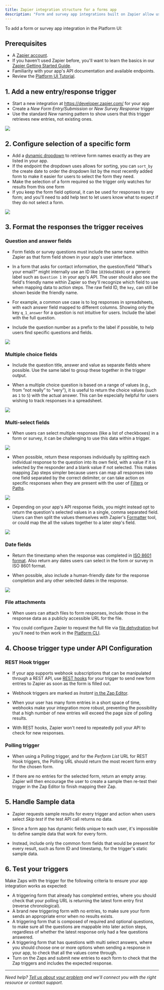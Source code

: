 ```yaml
---
title: Zapier integration structure for a forms app
description: "Form and survey app integrations built on Zapier allow users to connect mobile data collection forms to send the responses into other apps as new contacts, document templates, messages, and more."
---
```


To add a form or survey app integration in the Platform UI:

## Prerequisites

*   A [Zapier account](https://zapier.com/sign-up).
*   If you haven't used Zapier before, you'll want to learn the basics in our [Zapier Getting Started Guide](https://zapier.com/learn/zapier-quick-start-guide/).
*   Familiarity with your app's API documentation and available endpoints.
*   Review the [Platform UI Tutorial](/platform/quickstart/ui-tutorial).

## 1\. Add a new entry/response trigger

*   Start a new integration at https://developer.zapier.com/ for your app
*   Create a _New Form Entry/Submission_ or _New Survey Response_ trigger
*   Use the standard _New_ naming pattern to show users that this trigger retrieves new entries, not existing ones.
<Frame>
  <img src="/images/d5a605fafa8aaa679f86bca3655ce0d9.png"/>
</Frame>

## 2\. Configure selection of a specific form

*   Add a [dynamic dropdown](/platform/build/field-definitions#how-to-add-dynamic-and-custom-fields) to retrieve form names exactly as they are listed in your app.
*   If the endpoint the dropdown uses allows for sorting, you can `sort_by` the create date to order the dropdown list by the most recently added form to make it easier for users to select the form they need.
*   Make the selection of a form required so the trigger only watches for results from this one form
*   If you keep the form field optional, it can be used for responses to any form; and you'll need to add help text to let users know what to expect if they do not select a form.
<Frame>
  <img src="/images/79158aee580d74c8241e1375e73f91db.gif"/>
</Frame>

## 3\. Format the responses the trigger receives

### Question and answer fields

*   Form fields or survey questions must include the same name within Zapier as that form field shown in your app's user interface.

*   In a form that asks for contact information, the question/field “What's your email?” might internally use an ID like `1839dod38k01` or a generic label such as `Question 1` in your app's API. The user should also see the field's friendly name within Zapier so they'll recognize which field to use when mapping data to action steps. The raw field ID, the `key`, can still be shown beside the friendly name.

*   For example, a common use case is to log responses in spreadsheets, with each answer field mapped to different columns. Showing only the key `q_1_answer` for a question is not intuitive for users. Include the label with the full question.

*   Include the question number as a prefix to the label if possible, to help users find specific questions and fields.

<Frame>
  <img src="/images/ae9c0c297710e3bce8385f5d5a7b468f.png"/>
</Frame>


### Multiple choice fields

*   Include the question title, answer and value as separate fields where possible. Use the same label to group these together in the trigger output.

*   When a multiple choice question is based on a range of values (e.g., from “not really” to “very”), it is useful to return the choice values (such as `1` to `5`) with the actual answer. This can be especially helpful for users wishing to track responses in a spreadsheet.

<Frame>
  <img src="/images/033953ce0537c18a6efbe47f783ddf5a.png"/>
</Frame>


### Multi-select fields

*   When users can select multiple responses (like a list of checkboxes) in a form or survey, it can be challenging to use this data within a trigger.
<Frame>
  <img src="/images/e922d705c9f9d61c46f32b31ba03e53f.png"/>
</Frame>

*   When possible, return these responses individually by splitting each individual response to the question into its own field, with a value if it is selected by the responder and a blank value if not selected. This makes mapping Zap steps simpler because users can map all responses into one field separated by the correct delimiter, or can take action on specific responses when they are present with the user of [Filters](https://help.zapier.com/hc/en-us/articles/8496276332557-Add-conditions-to-Zaps-with-filters) or [Paths](https://zapier.com/features/paths).
<Frame>
  <img src="/images/a71b26a4a333fa9cb6b4a8c77607c426.png"/>
</Frame>


*   Depending on your app's API response fields, you might instead opt to return the question's selected values in a single, comma separated field. Users can then split the values themselves with Zapier's [Formatter](https://help.zapier.com/hc/en-us/articles/8496030096013-How-to-use-Formatter-Functions#using-split-text-0-3) tool, or could map the all the values together to a later step's field.
<Frame>
  <img src="/images/02fd5f03f00a7e3c6953c95366013473.png"/>
</Frame>

### Date fields

*   Return the timestamp when the response was completed in [ISO 8601 format](/platform/publish/branding-guidelines#output-data). Also return any dates users can select in the form or survey in ISO 8601 format.

*   When possible, also include a human-friendly date for the response completion and any other selected dates in the response.

<Frame>
  <img src="/images/762d2661a3da2d4a689052e316091f42.png"/>
</Frame>

### File attachments

*   When users can attach files to form responses, include those in the response data as a publicly accessible URL for the file.

*   You could configure Zapier to request the full file via [file dehydration](https://github.com/zapier/zapier-platform/blob/main/packages/cli/README.md#file-dehydration) but you'll need to then work in the [Platform CLI](/platform/quickstart/cli-tutorial).


## 4\. Choose trigger type under API Configuration

### REST Hook trigger

*   If your app supports webhook subscriptions that can be manipulated through a REST API, use [REST hooks](/platform/build/trigger#rest-hook-trigger) for your trigger to send new form entries to Zapier as soon as the form is filled out.

*   Webhook triggers are marked as _Instant_ [in the Zap Editor](https://cdn.zappy.app/6b696dfaf34664b181b6df651067cfd3.png).

*   When your user has many form entries in a short space of time, webhooks make your integration more robust, preventing the possibility that a high number of new entries will exceed the page size of polling results.

*   With REST hooks, Zapier won't need to repeatedly poll your API to check for new responses.


### Polling trigger

*   When using a Polling trigger, and for the _Perform List_ URL for REST Hook triggers, the Polling URL should return the most recent form entry for the chosen form.

*   If there are no entries for the selected form, return an empty array. Zapier will then encourage the user to create a sample then re-test their trigger in the Zap Editor to finish mapping their Zap.


## 5\. Handle Sample data

*   Zapier requests sample results for every trigger and action when users select _Skip test_ if the test API call returns no data.

*   Since a form app has dynamic fields unique to each user, it's impossible to define sample data that work for every form.

*   Instead, include only the common form fields that would be present for every result, such as form ID and timestamp, for the trigger's static sample data.


## 6\. Test your triggers

Make Zaps with the trigger for the following criteria to ensure your app integration works as expected:

*   A triggering form that already has completed entries, where you should check that your polling URL is returning the latest form entry first (reverse chronological).
*   A brand new triggering form with no entries, to make sure your form sends an appropriate error when no results exists.
*   A triggering form that is composed of required and optional questions, to make sure all the questions are mappable into later action steps, regardless of whether the latest response only had a few questions answered.
*   A triggering form that has questions with multi select answers, where you should choose one or more options when sending a response in your app, to check that all the values come through.
*   Turn on the Zaps and submit new entries to each form to check that the Zap triggers and includes the expected response.

- - -

_Need help? [Tell us about your problem](https://developer.zapier.com/contact) and we'll connect you with the right resource or contact support._
